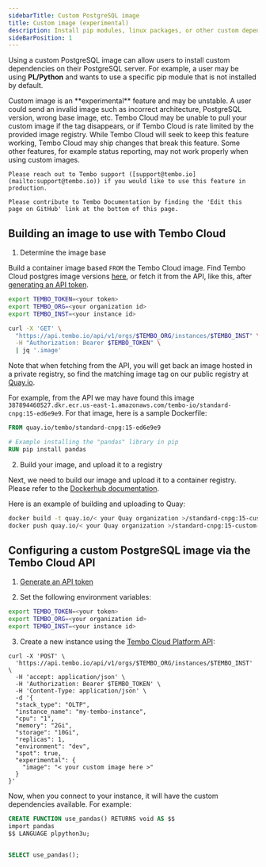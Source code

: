 ```yaml
---
sidebarTitle: Custom PostgreSQL image
title: Custom image (experimental)
description: Install pip modules, linux packages, or other custom dependencies in your Tembo Cloud instance
sideBarPosition: 1
---
```



Using a custom PostgreSQL image can allow users to install custom dependencies on their PostgreSQL server. For example, a user may be using **PL/Python** and wants to use a specific pip module that is not installed by default.

<Callout variant='warning'>
    Custom image is an **experimental** feature and may be unstable. A user could send an invalid image such as incorrect architecture, PostgreSQL version, wrong base image, etc. Tembo Cloud may be unable to pull your custom image if the tag disappears, or if Tembo Cloud is rate limited by the provided image registry. While Tembo Cloud will seek to keep this feature working, Tembo Cloud may ship changes that break this feature. Some other features, for example status reporting, may not work properly when using custom images.

    Please reach out to Tembo support ([support@tembo.io](mailto:support@tembo.io)) if you would like to use this feature in production.

    Please contribute to Tembo Documentation by finding the 'Edit this page on GitHub' link at the bottom of this page.
</Callout>

## Building an image to use with Tembo Cloud

1. Determine the image base

Build a container image based `FROM` the Tembo Cloud image. Find Tembo Cloud postgres image versions [here](https://quay.io/repository/tembo/standard-cnpg?tab=tags), or fetch it from the API, like this, after [generating an API token](/docs/development/api).

```bash
export TEMBO_TOKEN=<your token>
export TEMBO_ORG=<your organization id>
export TEMBO_INST=<your instance id>

curl -X 'GET' \
  "https://api.tembo.io/api/v1/orgs/$TEMBO_ORG/instances/$TEMBO_INST" \
  -H "Authorization: Bearer $TEMBO_TOKEN" \
  | jq '.image'
```

Note that when fetching from the API, you will get back an image hosted in a private registry, so find the matching image tag on our public registry at [Quay.io](https://quay.io/organization/tembo).

For example, from the API we may have found this image `387894460527.dkr.ecr.us-east-1.amazonaws.com/tembo-io/standard-cnpg:15-ed6e9e9`. For that image, here is a sample Dockerfile:

```Dockerfile
FROM quay.io/tembo/standard-cnpg:15-ed6e9e9

# Example installing the "pandas" library in pip
RUN pip install pandas
```

2. Build your image, and upload it to a registry

Next, we need to build our image and upload it to a container registry. Please refer to the [Dockerhub documentation](https://docs.docker.com/guides/walkthroughs/publish-your-image/).

Here is an example of building and uploading to Quay:
```bash
docker build -t quay.io/< your Quay organization >/standard-cnpg:15-custom-image-example .
docker push quay.io/< your Quay organization >/standard-cnpg:15-custom-image-example
```

## Configuring a custom PostgreSQL image via the Tembo Cloud API

1. [Generate an API token](/docs/development/api)

2. Set the following environment variables:

```sh
export TEMBO_TOKEN=<your token>
export TEMBO_ORG=<your organization id>
export TEMBO_INST=<your instance id>
```

3. Create a new instance using the [Tembo Cloud Platform API](https://api.tembo.io/redoc):

```shell
curl -X 'POST' \
  'https://api.tembo.io/api/v1/orgs/$TEMBO_ORG/instances/$TEMBO_INST' \
  -H 'accept: application/json' \
  -H 'Authorization: Bearer $TEMBO_TOKEN' \
  -H 'Content-Type: application/json' \
  -d '{
  "stack_type": "OLTP",
  "instance_name": "my-tembo-instance",
  "cpu": "1",
  "memory": "2Gi",
  "storage": "10Gi",
  "replicas": 1,
  "environment": "dev",
  "spot": true,
  "experimental": {
    "image": "< your custom image here >"
  }
}'
```

Now, when you connect to your instance, it will have the custom dependencies available. For example:

```sql
CREATE FUNCTION use_pandas() RETURNS void AS $$
import pandas
$$ LANGUAGE plpython3u;


SELECT use_pandas();
```
